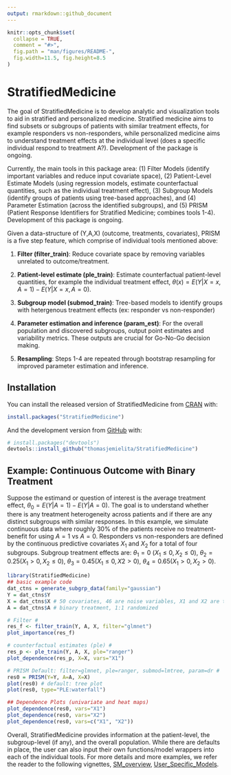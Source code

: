 ```yaml
---
output: rmarkdown::github_document
---
```


<!-- README.md is generated from README.Rmd. Please edit that file -->

```r
knitr::opts_chunk$set(
  collapse = TRUE,
  comment = "#>",
  fig.path = "man/figures/README-",
  fig.width=11.5, fig.height=8.5 
)
```

# StratifiedMedicine

<!-- badges: start -->
<!-- badges: end -->

The goal of StratifiedMedicine is to develop analytic and visualization tools to aid in stratified and personalized medicine. Stratified medicine aims to find subsets or subgroups of patients with similar treatment effects, for example responders vs non-responders, while personalized medicine aims to understand treatment effects at the individual level (does a specific individual respond to treatment A?). Development of the package is ongoing.

Currently, the main tools in this package area: (1) Filter Models (identify important variables and reduce input covariate space), (2) Patient-Level Estimate Models (using regression models, estimate counterfactual quantities, such as the individual treatment effect), (3) Subgroup Models (identify groups of patients using tree-based approaches),
and (4) Parameter Estimation (across the identified subgroups), and (5) PRISM (Patient Response Identifiers for Stratified Medicine; combines tools 1-4). Development of this package is ongoing. 

Given a data-structure of (Y,A,X) (outcome, treatments, covariates), PRISM is a five step feature, which comprise of individual tools mentioned above:
  
1. **Filter (filter_train)**: Reduce covariate space by removing variables unrelated to outcome/treatment.

2. **Patient-level estimate (ple_train)**: Estimate counterfactual patient-level quantities, for example the individual treatment effect, $\theta(x) = E(Y|X=x,A=1)-E(Y|X=x,A=0)$.

3. **Subgroup model (submod_train)**: Tree-based models to identify groups with hetergenous treatment effects (ex: responder vs non-responder)

4. **Parameter estimation and inference (param_est)**: For the overall population and discovered subgroups, output point estimates and variability metrics. These outputs are crucial for Go-No-Go decision making.

5. **Resampling**: Steps 1-4 are repeated through bootstrap resampling for improved parameter estimation and inference.


## Installation

You can install the released version of StratifiedMedicine from [CRAN](https://CRAN.R-project.org) with:

``` r
install.packages("StratifiedMedicine")
```

And the development version from [GitHub](https://github.com/) with:

``` r
# install.packages("devtools")
devtools::install_github("thomasjemielita/StratifiedMedicine")
```
## Example: Continuous Outcome with Binary Treatment

Suppose the estimand or question of interest is the average treatment effect, $\theta_0 = E(Y|A=1)-E(Y|A=0)$. The goal is to understand whether there is any treatment heterogeneity across patients and if there are any distinct subgroups with similar responses. In this example, we simulate continuous data where roughly 30\% of the patients receive no treatment-benefit for using $A=1$ vs $A=0$. Responders vs non-responders are defined by the continuous predictive covariates $X_1$ and $X_2$ for a total of four subgroups. Subgroup treatment effects are: $\theta_{1} = 0$ ($X_1 \leq 0, X_2 \leq 0$), $\theta_{2} = 0.25 (X_1 > 0, X_2 \leq 0)$, $\theta_{3} = 0.45 (X_1 \leq 0, X2 > 0$), $\theta_{4} = 0.65 (X_1>0, X_2>0)$.

```r
library(StratifiedMedicine)
## basic example code
dat_ctns = generate_subgrp_data(family="gaussian")
Y = dat_ctns$Y
X = dat_ctns$X # 50 covariates, 46 are noise variables, X1 and X2 are truly predictive
A = dat_ctns$A # binary treatment, 1:1 randomized 

# Filter #
res_f <- filter_train(Y, A, X, filter="glmnet")
plot_importance(res_f)

# counterfactual estimates (ple) #
res_p <- ple_train(Y, A, X, ple="ranger")
plot_dependence(res_p, X=X, vars="X1")

# PRISM Default: filter=glmnet, ple=ranger, submod=lmtree, param=dr #
res0 = PRISM(Y=Y, A=A, X=X)
plot(res0) # default: tree plot 
plot(res0, type="PLE:waterfall")

## Dependence Plots (univariate and heat maps)
plot_dependence(res0, vars="X1")
plot_dependence(res0, vars="X2")
plot_dependence(res0, vars=c("X1", "X2"))

```

Overall, StratifiedMedicine provides information at the patient-level, the subgroup-level (if any), and the overall population. While there are defaults in place, the user can also input their own functions/model wrappers into each of the individual tools. For more details and more examples, we refer the reader to the following vignettes, [SM_overview](https://CRAN.R-project.org/package=StratifiedMedicine/vignettes/SM_PRISM.html), [User_Specific_Models](https://CRAN.R-project.org/package=StratifiedMedicine/vignettes/SM_User_Models.html). 
